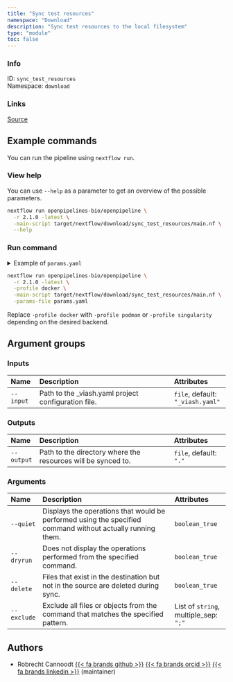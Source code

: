 ```yaml
---
title: "Sync test resources"
namespace: "Download"
description: "Sync test resources to the local filesystem"
type: "module"
toc: false
---
```


::: {.column-margin}

### Info

ID: `sync_test_resources`  
Namespace: `download`

### Links
[Source](https://github.com/openpipelines-bio/openpipeline/blob/2.1.0/src/download/sync_test_resources/config.vsh.yaml){.btn-action .btn-sm .btn-info .btn role="button"}

:::



## Example commands

You can run the pipeline using `nextflow run`.

### View help

You can use `--help` as a parameter to get an overview of the possible parameters.

```bash
nextflow run openpipelines-bio/openpipeline \
  -r 2.1.0 -latest \
  -main-script target/nextflow/download/sync_test_resources/main.nf \
  --help
```

### Run command

<details>
<summary>Example of `params.yaml`</summary>
```yaml
# Inputs
input: "_viash.yaml"

# Outputs
# output: "."

# Arguments
quiet: false
dryrun: false
delete: false
# exclude: ["foo"]

# Nextflow input-output arguments
publish_dir: # please fill in - example: "output/"
# param_list: "my_params.yaml"
```
</details>

```bash
nextflow run openpipelines-bio/openpipeline \
  -r 2.1.0 -latest \
  -profile docker \
  -main-script target/nextflow/download/sync_test_resources/main.nf \
  -params-file params.yaml
```

:::{.callout-note}
Replace `-profile docker` with `-profile podman` or `-profile singularity` depending on the desired backend.
:::

## Argument groups

### Inputs

|Name      |Description                                         |Attributes                       |
|:----------|:--------------------------------------------------|:--------------------|
|`--input` |Path to the _viash.yaml project configuration file. |`file`, default: `"_viash.yaml"` |


### Outputs

|Name       |Description                                                  |Attributes             |
|:----------|:--------------------------------------------------|:--------------------|
|`--output` |Path to the directory where the resources will be synced to. |`file`, default: `"."` |


### Arguments

|Name        |Description                                                                                                |Attributes                            |
|:----------|:--------------------------------------------------|:--------------------|
|`--quiet`   |Displays the operations that would be performed using the specified command without actually running them. |`boolean_true`                        |
|`--dryrun`  |Does not display the operations performed from the specified command.                                      |`boolean_true`                        |
|`--delete`  |Files that exist in the destination but not in the source are deleted during sync.                         |`boolean_true`                        |
|`--exclude` |Exclude all files or objects from the command that matches the specified pattern.                          |List of `string`, multiple_sep: `";"` |

## Authors


  * Robrecht Cannoodt [{{< fa brands github >}}](https://github.com/rcannood) [{{< fa brands orcid >}}](https://orcid.org/0000-0003-3641-729X) [{{< fa brands linkedin >}}](https://linkedin.com/in/robrechtcannoodt) (maintainer)

